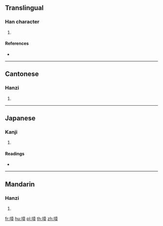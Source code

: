 ==Translingual==

===Han character===
{{Han char|rn=32|rad=土|as=11|sn=14|four=40146|canj=GYTJ|ids=⿰土章}}

# {{defn|Han|sort=土11}}

====References====
* {{Han ref|kx=0237.240|dkj=05416|dj=0476.040|hdz=10482.050|uh=5887|ud=22663|bh=E160|bd=57696}}

----

==Cantonese==

===Hanzi===
{{yue-hanzi|jyut=|y=ging2}}

# {{defn|lang=yue|sort=土11}}

----

==Japanese==

===Kanji===
{{ja-kanji|grade=|rs=土11}}

# {{defn|lang=ja|sort=土11}}

====Readings====
* {{ja-readings|on=[[しょう]] (shō)|kun=[[ふせぐ]] (fusegu)}}

----

==Mandarin==

===Hanzi===
{{cmn-hanzi|pin=[[yóng]] ([[yong2]]), [[zhāng]] ([[zhang1]])|wg=yung<sup>2</sup>, chang<sup>1</sup>}}

# {{defn|lang=cmn|sort=土11}}

[[fr:墇]]
[[hu:墇]]
[[pl:墇]]
[[th:墇]]
[[zh:墇]]